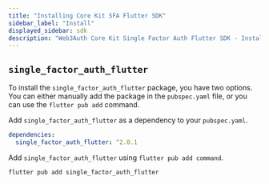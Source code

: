 ```yaml
---
title: "Installing Core Kit SFA Flutter SDK"
sidebar_label: "Install"
displayed_sidebar: sdk
description: "Web3Auth Core Kit Single Factor Auth Flutter SDK - Install | Documentation - Web3Auth"
---
```


## `single_factor_auth_flutter`

To install the `single_factor_auth_flutter` package, you have two options. You can either manually add the package in the `pubspec.yaml` file, or you
can use the `flutter pub add` command.

Add `single_factor_auth_flutter` as a dependency to your `pubspec.yaml`.

```yaml
dependencies:
  single_factor_auth_flutter: ^2.0.1
```

Add `single_factor_auth_flutter` using `flutter pub add command`.

```sh
flutter pub add single_factor_auth_flutter
```
